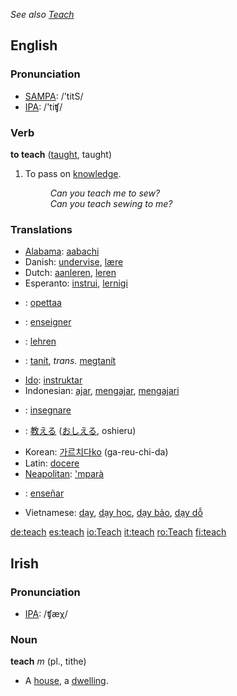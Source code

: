 ''See also [[Teach]]''
==English==
=== Pronunciation ===
*[[w:SAMPA|SAMPA]]: /'titS/
*[[w:IPA|IPA]]: /'tiʧ/

=== Verb ===

'''to teach''' ([[taught]], taught)

# To pass on [[knowledge]].
#: ''Can you teach me to sew?''
#: ''Can you teach sewing to me?''

=== Translations ===
*[[Alabama]]: [[aabachi]]
*Danish: [[undervise]], [[lære]]
*Dutch: [[aanleren]], [[leren]]
*Esperanto: [[instrui]], [[lernigi]]
*{{fi}}: [[opettaa]]
*{{fr}}: [[enseigner]]
*{{de}}: [[lehren]]
*{{hu}}: [[tanít]], ''trans.'' [[megtanít]]
*[[Ido]]: [[instruktar]]
*Indonesian: [[ajar]], [[ajar|mengajar]], [[ajar|mengajari]]
*{{it}}: [[insegnare]]
*{{ja}}: [[教える]] ([[おしえる]], oshieru)
*Korean: [[가르치다]][[:ko:가르치다|ko]] (ga-reu-chi-da)
*Latin: [[docere]]
*[[Neapolitan]]: [['mparà]]
*{{es}}: [[enseñar]]
*Vietnamese: [[dạy]], [[dạy học]], [[dạy bảo]], [[dạy dỗ]]

[[de:teach]]
[[es:teach]]
[[io:Teach]]
[[it:teach]]
[[ro:Teach]]
[[fi:teach]]

==Irish==
===Pronunciation===
*[[International Phonetic Alphabet|IPA]]: /ʧæχ/

===Noun===

'''teach''' ''m'' (pl., tithe)

*A [[house]], a [[dwelling]].
